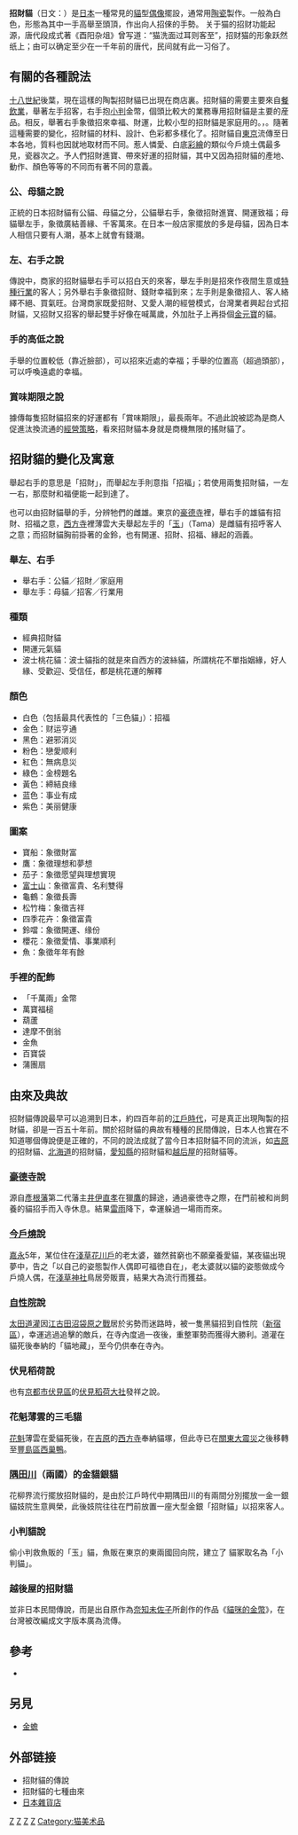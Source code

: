{{Multiple image
 | footer    = 
 | align     = right
 | image1    = Maneki-neko-ja.jpg
 | width1    = 164
 | caption1  = <div style="text-align:center;">招福猫（公貓）</div>
 | link1     = [[File:Maneki-neko-ja.jpg|File:Maneki-neko-ja.jpg]]

 | image2    = Manekineko1003.jpg
 | width2    = 200
 | caption2  = <div style="text-align:center;">招財猫（母貓）</div>
 | link2     = [[File:Manekineko1003.jpg|File:Manekineko1003.jpg]]
}}
'''招財貓'''（日文：{{lang|ja|'''招き猫'''}}）是[[日本|日本]]一種常見的[[貓|貓]]型[[偶像|偶像]]擺設，通常用[[陶瓷|陶瓷]]製作。一般為白色，形態為其中一手高舉至頭頂，作出向人招倈的手勢。
关于猫的招财功能起源，唐代段成式著《酉阳杂俎》曾写道：“猫洗面过耳则客至”，招财猫的形象跃然纸上；由可以确定至少在一千年前的唐代，民间就有此一习俗了。

== 有關的各種說法 ==
[[十八世紀|十八世紀]]後葉，現在這樣的陶製招財貓已出現在商店裏。招財貓的需要主要來自[[餐飲業|餐飲業]]，舉著左手招客，右手抱[[小判|小判]]金幣，個頭比較大的業務專用招財貓是主要的産品。相反，舉著右手象徵招來幸福、財運，比較小型的招財貓是家庭用的。{{When|現在}}，{{fact|據說這種家庭用的招財貓需要量已經不亞於前者的需要量}}。隨著這種需要的變化，招財貓的材料、設計、色彩都多樣化了。招財貓自[[東京|東京]]流傳至日本各地，質料也因就地取材而不同。惹人憐愛、白底[[彩繪|彩繪]]的類似今戶燒土偶最多見，瓷器次之。予人們招財進寶、帶來好運的招財貓，其中又因為招財貓的產地、動作、顏色等等的不同而有著不同的意義。

=== 公、母貓之說 ===
正統的日本招財貓有公貓、母貓之分，公貓舉右手，象徵招財進寶、開運致福；母貓舉左手，象徵廣結善緣、千客萬來。在日本一般店家擺放的多是母貓，因為日本人相信只要有人潮，基本上就會有錢潮。

=== 左、右手之說 ===
傳說中，商家的招財貓舉右手可以招白天的來客，舉左手則是招來作夜間生意或[[特種行業|特種行業]]的客人；另外舉右手象徵招財、錢財幸福到來；左手則是象徵招人、客人絡繹不絕、買氣旺。台灣商家既愛招財、又愛人潮的經營模式，台灣業者興起台式招財貓，又招財又招客的舉起雙手好像在喊萬歲，外加肚子上再掛個[[元宝|金元寶]]的貓。

=== 手的高低之說 ===
手舉的位置較低（靠近臉部），可以招來近處的幸福；手舉的位置高（超過頭部），可以呼喚遠處的幸福。

=== 賞味期限之說 ===
據傳每隻招財貓招來的好運都有「賞味期限」，最長兩年。不過此說被認為是商人促進汰換流通的[[經營策略|經營策略]]，看來招財貓本身就是商機無限的搖財貓了。

== 招財貓的變化及寓意 ==
舉起右手的意思是「招財」，而舉起左手則意指「招福」；若使用兩隻招財貓，一左一右，那麼財和福便能一起到達了。

也可以由招財貓舉的手，分辨牠們的雌雄。東京的[[豪德寺|豪德寺]]裡，舉右手的雄貓有招財、招福之意，[[西方寺|西方寺]]裡薄雲大夫舉起左手的「[[玉|玉]]」（Tama）是雌貓有招呼客人之意；而招財貓胸前掛著的金鈴，也有開運、招財、招福、緣起的涵義。

=== 舉左、右手 ===
* 舉右手：公貓／招財／家庭用
* 舉左手：母貓／招客／行業用

=== 種類 ===
* 經典招財貓
* 開運元氣貓
* 波士桃花貓：波士貓指的就是來自西方的波絲貓，所謂桃花不單指姻緣，好人緣、受歡迎、受信任，都是桃花運的解釋

=== 顏色 ===
* 白色（包括最具代表性的「三色貓」）：招福
* 金色：财运亨通
* 黑色：避邪消災
* 粉色：戀愛顺利
* 紅色：無病息災
* 綠色：金榜題名
* 黃色：締結良缘
* 蓝色：事业有成
* 紫色：美丽健康

=== 圖案 ===
* 寶船：象徵財富
* 鷹：象徵理想和夢想
* 茄子：象徵愿望與理想實現
* [[富士山|富士山]]：象徵富貴、名利雙得
* 龜鶴：象徵長壽
* 松竹梅：象徵吉祥
* 四季花卉：象徵富貴
* 鈴噹：象徵開運、缘份
* 櫻花：象徵愛情、事業順利
* 魚：象徵年年有餘

=== 手裡的配飾 ===
* 「千萬兩」金幣
* 萬寶福槌
* 葫蘆
* 達摩不倒翁
* 金魚
* 百寶袋
* 蒲團扇

== 由來及典故 ==
招財貓傳說最早可以追溯到日本，約四百年前的[[江戶時代|江戶時代]]，可是真正出現陶製的招財貓，卻是一百五十年前。關於招財貓的典故有種種的民間傳說，日本人也實在不知道哪個傳說便是正確的，不同的說法成就了當今日本招財貓不同的流派，如[[吉原|吉原]]的招財貓、[[北海道|北海道]]的招財貓，[[愛知縣|愛知縣]]的招財貓和[[越后屋|越后屋]]的招財貓等。

=== [[豪德寺|豪德寺]]說 ===
源自[[彥根藩|彥根藩]]第二代藩主[[井伊直孝|井伊直孝]]在獵[[鷹|鷹]]的歸途，通過豪徳寺之際，在門前被和尚飼養的貓招手而入寺休息。結果[[雷雨|雷雨]]降下，幸運躲過一場雨而來。

=== [[今戶燒|今戶燒]]說 ===
[[嘉永_(日本)|嘉永]]5年，某位住在[[淺草|淺草]][[花川戶|花川戶]]的老太婆，雖然貧窮也不願棄養愛貓，某夜貓出現夢中，告之「以自己的姿態製作人偶即可福徳自在」，老太婆就以貓的姿態做成今戶燒人偶，在[[淺草神社|淺草神社]]鳥居旁販賣，結果大為流行而獲益。

=== [[自性院_(新宿區)|自性院]]說 ===
[[太田道灌|太田道灌]]因[[江古田沼袋原之戰|江古田沼袋原之戰]]居於劣勢而迷路時，被一隻黑貓招到自性院（[[新宿區|新宿區]]），幸運逃過追擊的敵兵，在寺內度過一夜後，重整軍勢而獲得大勝利。道灌在貓死後奉納的「貓地藏」，至今仍供奉在寺內。

=== 伏見稻荷說 ===
也有[[京都市|京都市]][[伏見區|伏見區]]的[[伏見稻荷大社|伏見稻荷大社]]發祥之說。

=== 花魁薄雲的三毛貓 ===
[[花魁_(日本)|花魁]]薄雲在愛貓死後，在[[吉原|吉原]]的[[西方寺_(豐島區)|西方寺]]奉納貓塚，但此寺已在[[關東大震災|關東大震災]]之後移轉至[[豐島區|豐島區]][[西巢鴨|西巢鴨]]。

=== [[隅田川|隅田川]]（兩國）的金貓銀貓 ===
花柳界流行擺放招財貓的，是由於江戶時代中期隅田川的有兩間分別擺放一金一銀貓妓院生意興榮，此後妓院往往在門前放置一座大型金銀「招財貓」以招來客人。

=== 小判貓說 ===
偷小判救魚販的「玉」貓，魚販在東京的東兩國回向院，建立了 貓冢取名為「小判貓」。

=== 越後屋的招財貓 ===
並非日本民間傳說，而是出自原作為[[奈知未佐子|奈知未佐子]]所創作的作品《[[貓咪的金幣|貓咪的金幣]]》，在台灣被改編成文字版本廣為流傳。

== 參考 ==
* {{cite book |author=[[茂吕美耶|茂吕美耶]] |title= 《物語日本》 |publisher= 廣西師範大學出版社 |isbn= 7-5633-6154-5 |date=2006年8月}}

== 另見 ==
* [[金蟾|金蟾]]

== 外部链接 ==
{{Commonscat|Maneki_neko}}
* 招財貓的傳說
* 招財貓的七種由來
* [http://www.totalhousetth.com 日本雜貨店] {{Wayback|url=http://www.totalhousetth.com/ |date=20210726092326 }}
{{Authority control}}
[[Category:中国傳統|Z]]
[[Category:日本傳統|Z]]
[[Category:日本傳說|Z]]
[[Category:貓吉祥物|Z]]
[[Category:猫美术品|Category:猫美术品]]